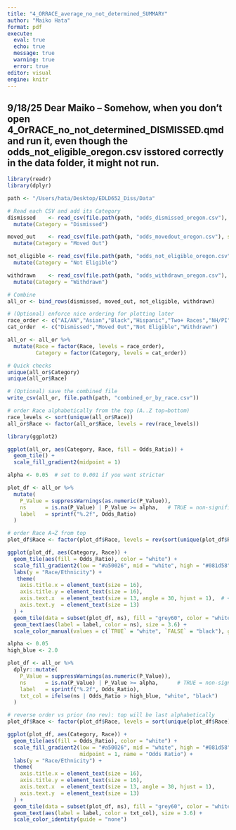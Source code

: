 ```yaml
---
title: "4_ORRACE_average_no_not_determined_SUMMARY"
author: "Maiko Hata"
format: pdf
execute: 
  eval: true 
  echo: true
  message: true 
  warning: true
  error: true
editor: visual
engine: knitr
---
```


## 9/18/25 Dear Maiko – Somehow, when you don't open 4_OrRACE_no_not_determined_DISMISSED.qmd and run it, even though the odds_not_eligible_oregon.csv isstored correctly in  the data folder, it might not run. 

```r
library(readr)
library(dplyr)

path <- "/Users/hata/Desktop/EDLD652_Diss/Data"

# Read each CSV and add its Category
dismissed    <- read_csv(file.path(path, "odds_dismissed_oregon.csv"), show_col_types = FALSE) %>%
  mutate(Category = "Dismissed")

moved_out    <- read_csv(file.path(path, "odds_movedout_oregon.csv"), show_col_types = FALSE) %>%
  mutate(Category = "Moved Out")

not_eligible <- read_csv(file.path(path, "odds_not_eligible_oregon.csv"), show_col_types = FALSE) %>%
  mutate(Category = "Not Eligible")

withdrawn    <- read_csv(file.path(path, "odds_withdrawn_oregon.csv"), show_col_types = FALSE) %>%
  mutate(Category = "Withdrawn")

# Combine
all_or <- bind_rows(dismissed, moved_out, not_eligible, withdrawn)

# (Optional) enforce nice ordering for plotting later
race_order <- c("AI/AN","Asian","Black","Hispanic","Two+ Races","NH/PI","White")
cat_order  <- c("Dismissed","Moved Out","Not Eligible","Withdrawn")

all_or <- all_or %>%
  mutate(Race = factor(Race, levels = race_order),
         Category = factor(Category, levels = cat_order))

# Quick checks
unique(all_or$Category)
unique(all_or$Race)

# (Optional) save the combined file
write_csv(all_or, file.path(path, "combined_or_by_race.csv"))

```

```r
# order Race alphabetically from the top (A..Z top→bottom)
race_levels <- sort(unique(all_or$Race))
all_or$Race <- factor(all_or$Race, levels = rev(race_levels))


```

```r
library(ggplot2)

ggplot(all_or, aes(Category, Race, fill = Odds_Ratio)) +
  geom_tile() +
  scale_fill_gradient2(midpoint = 1)

```

```r
alpha <- 0.05  # set to 0.001 if you want stricter

plot_df <- all_or %>%
  mutate(
    P_Value = suppressWarnings(as.numeric(P_Value)),
    ns      = is.na(P_Value) | P_Value >= alpha,   # TRUE = non-significant
    label   = sprintf("%.2f", Odds_Ratio)
  )

# order Race A→Z from top
plot_df$Race <- factor(plot_df$Race, levels = rev(sort(unique(plot_df$Race))))

ggplot(plot_df, aes(Category, Race)) +
  geom_tile(aes(fill = Odds_Ratio), color = "white") +
  scale_fill_gradient2(low = "#a50026", mid = "white", high = "#081d58", midpoint = 1, name = "Odds Ratio") +
  labs(y = "Race/Ethnicity") +
   theme(
    axis.title.x = element_text(size = 16),
    axis.title.y = element_text(size = 16),
    axis.text.x  = element_text(size = 13, angle = 30, hjust = 1),  # << bigger x tick labels
    axis.text.y  = element_text(size = 13)
  ) + 
  geom_tile(data = subset(plot_df, ns), fill = "grey60", color = "white") +
  geom_text(aes(label = label, color = ns), size = 3.6) +
  scale_color_manual(values = c(`TRUE` = "white", `FALSE` = "black"), guide = "none")

```

```r
alpha <- 0.05         
high_blue <- 2.0     

plot_df <- all_or %>%
  dplyr::mutate(
    P_Value = suppressWarnings(as.numeric(P_Value)),
    ns      = is.na(P_Value) | P_Value >= alpha,      # TRUE = non-significant (gray overlay)
    label   = sprintf("%.2f", Odds_Ratio),
    txt_col = ifelse(ns | Odds_Ratio > high_blue, "white", "black")
  )

# reverse order vs prior (no rev): top will be last alphabetically
plot_df$Race <- factor(plot_df$Race, levels = sort(unique(plot_df$Race)))

ggplot(plot_df, aes(Category, Race)) +
  geom_tile(aes(fill = Odds_Ratio), color = "white") +
  scale_fill_gradient2(low = "#a50026", mid = "white", high = "#081d58",
                       midpoint = 1, name = "Odds Ratio") +
  labs(y = "Race/Ethnicity") +
  theme(
    axis.title.x = element_text(size = 16),
    axis.title.y = element_text(size = 16),
    axis.text.x  = element_text(size = 13, angle = 30, hjust = 1),
    axis.text.y  = element_text(size = 13)
  ) +
  geom_tile(data = subset(plot_df, ns), fill = "grey60", color = "white") +
  geom_text(aes(label = label, color = txt_col), size = 3.6) +
  scale_color_identity(guide = "none")

```
